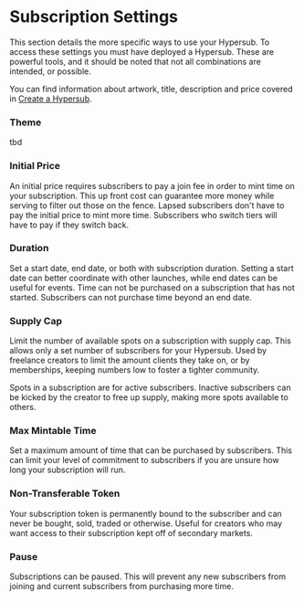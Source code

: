 # Subscription Settings

This section details the more specific ways to use your Hypersub. To access these settings you must have deployed a Hypersub. These are powerful tools, and it should be noted that not all combinations are intended, or possible.

You can find information about artwork, title, description and price covered in [Create a Hypersub](https://docs.withfabric.xyz/hypersub/create).

### Theme

tbd

### Initial Price

An initial price requires subscribers to pay a join fee in order to mint time on your subscription. This up front cost can guarantee more money while serving to filter out those on the fence. Lapsed subscribers don't have to pay the initial price to mint more time. Subscribers who switch tiers will have to pay if they switch back.

### Duration

Set a start date, end date, or both with subscription duration. Setting a start date can better coordinate with other launches, while end dates can be useful for events. Time can not be purchased on a subscription that has not started. Subscribers can not purchase time beyond an end date.

### Supply Cap

Limit the number of available spots on a subscription with supply cap. This allows only a set number of subscribers for your Hypersub. Used by freelance creators to limit the amount clients they take on, or by memberships, keeping numbers low to foster a tighter community.

Spots in a subscription are for active subscribers. Inactive subscribers can be kicked by the creator to free up supply, making more spots available to others.

### Max Mintable Time

Set a maximum amount of time that can be purchased by subscribers. This can limit your level of commitment to subscribers if you are unsure how long your subscription will run.

### Non-Transferable Token

Your subscription token is permanently bound to the subscriber and can never be bought, sold, traded or otherwise. Useful for creators who may want access to their subscription kept off of secondary markets.

### Pause

Subscriptions can be paused. This will prevent any new subscribers from joining and current subscribers from purchasing more time.
